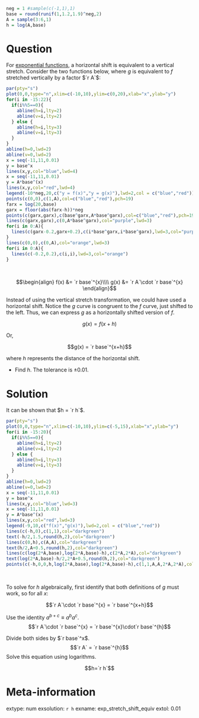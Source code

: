 ```r
neg = 1 #sample(c(-1,1),1)
base = round(runif(1,1.2,1.9)^neg,2)
A = sample(3:6,1)
h = log(A,base)
```


Question
========

For [exponential functions](https://en.wikipedia.org/wiki/Exponential_function), a horizontal shift is equivalent to a vertical stretch. Consider the two functions below, where $g$ is equivalent to $f$ stretched vertically by a factor $`r A`$:

```r
par(pty="s")
plot(0,0,type="n",xlim=c(-10,10),ylim=c(0,20),xlab="x",ylab="y")
for(i in -15:22){
  if(i%%5==0){
    abline(h=i,lty=2)
    abline(v=i,lty=2)
  } else {
    abline(h=i,lty=3)
    abline(v=i,lty=3)
  }
}
abline(h=0,lwd=2)
abline(v=0,lwd=2)
x = seq(-11,11,0.01)
y = base^x
lines(x,y,col="blue",lwd=4)
x = seq(-11,11,0.01)
y = A*base^(x)
lines(x,y,col="red",lwd=4)
legend(-10*neg,20,c("y = f(x)","y = g(x)"),lwd=2,col = c("blue","red"))
points(c(0,0),c(1,A),col=c("blue","red"),pch=19)
farx = log(20,base)
garx = floor(abs(farx-h))*neg
points(c(garx,garx),c(base^garx,A*base^garx),col=c("blue","red"),pch=19)
lines(c(garx,garx),c(0,A*base^garx),col="purple",lwd=3)
for(i in 0:A){
  lines(c(garx-0.2,garx+0.2),c(i*base^garx,i*base^garx),lwd=3,col="purple")
}
lines(c(0,0),c(0,A),col="orange",lwd=3)
for(i in 0:A){
  lines(c(-0.2,0.2),c(i,i),lwd=3,col="orange")
}
```
\

$$\begin{align}
f(x) &= `r base`^{x}\\\\
g(x) &= `r A`\cdot `r base`^{x}
\end{align}$$

Instead of using the vertical stretch transformation, we could have used a horizontal shift. Notice the $g$ curve is congruent to the $f$ curve, just shifted to the left. Thus, we can express $g$ as a horizontally shifted version of $f$.

$$g(x) = f(x+h)$$

Or,

$$g(x) = `r base`^{x+h}$$

where $h$ represents the distance of the horizontal shift.

* Find $h$. The tolerance is $\pm 0.01$.



Solution
========

It can be shown that $h = `r h`$.

```r
par(pty="s")
plot(0,0,type="n",xlim=c(-10,10),ylim=c(-5,15),xlab="x",ylab="y")
for(i in -15:20){
  if(i%%5==0){
    abline(h=i,lty=2)
    abline(v=i,lty=2)
  } else {
    abline(h=i,lty=3)
    abline(v=i,lty=3)
  }
}
abline(h=0,lwd=2)
abline(v=0,lwd=2)
x = seq(-11,11,0.01)
y = base^x
lines(x,y,col="blue",lwd=3)
x = seq(-11,11,0.01)
y = A*base^(x)
lines(x,y,col="red",lwd=3)
legend(-9,10,c("f(x)","g(x)"),lwd=2,col = c("blue","red"))
lines(c(-h,0),c(1,1),col="darkgreen")
text(-h/2,1.5,round(h,2),col="darkgreen")
lines(c(0,h),c(A,A),col="darkgreen")
text(h/2,A+0.5,round(h,2),col="darkgreen")
lines(c(log(2*A,base),log(2*A,base)-h),c(2*A,2*A),col="darkgreen")
text(log(2*A,base)-h/2,2*A+0.5,round(h,2),col="darkgreen")
points(c(-h,0,0,h,log(2*A,base),log(2*A,base)-h),c(1,1,A,A,2*A,2*A),col="darkgreen",pch=19)
```
\

To solve for $h$ algebraically, first identify that both definitions of $g$ must work, so for all $x$:

$$`r A`\cdot `r base`^{x} = `r base`^{x+h}$$

Use the identity $a^{b+c}\equiv a^ba^c$.
$$`r A`\cdot `r base`^{x} = `r base`^{x}\cdot`r base`^{h}$$

Divide both sides by $`r base`^x$.
$$`r A` = `r base`^{h}$$
Solve this equation using logarithms.

$$h=`r h`$$



Meta-information
============
extype: num
exsolution: `r h`
exname: exp_stretch_shift_equiv
extol: 0.01
